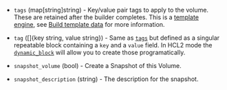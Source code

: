 <!-- Code generated from the comments of the BlockDevice struct in builder/ebsvolume/block_device.go; DO NOT EDIT MANUALLY -->

- `tags` (map[string]string) - Key/value pair tags to apply to the volume. These are retained after the builder
  completes. This is a [template engine](/packer/docs/templates/legacy_json_templates/engine), see
  [Build template data](#build-template-data) for more information.

- `tag` ([]{key string, value string}) - Same as [`tags`](#tags) but defined as a singular repeatable block
  containing a `key` and a `value` field. In HCL2 mode the
  [`dynamic_block`](/packer/docs/templates/hcl_templates/expressions#dynamic-blocks)
  will allow you to create those programatically.

- `snapshot_volume` (bool) - Create a Snapshot of this Volume.

- `snapshot_description` (string) - The description for the snapshot.

<!-- End of code generated from the comments of the BlockDevice struct in builder/ebsvolume/block_device.go; -->
